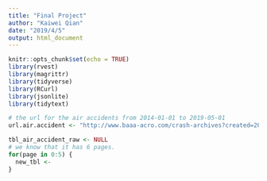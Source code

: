 ```yaml
---
title: "Final Project"
author: "Kaiwei Qian"
date: "2019/4/5"
output: html_document
---
```


```r
knitr::opts_chunk$set(echo = TRUE)
library(rvest)
library(magrittr)
library(tidyverse)
library(RCurl)
library(jsonlite)
library(tidytext)
```



```r
# the url for the air accidents from 2014-01-01 to 2019-05-01
url.air.accident <- "http://www.baaa-acro.com/crash-archives?created=2014-01-01&created_1=2019-04-01&field_crash_region_target_id=All&field_crash_country_target_id=&field_crash_registration_target_id=&field_crash_aircraft_target_id=&field_crash_operator_target_id=&field_crash_cause_target_id=All&field_crash_zone_target_id=&field_crash_site_type_target_id=All&field_crash_phase_type_target_id=All&field_crash_flight_type_target_id=All&field_crash_survivors_value=All&field_crash_city_target_id="

tbl_air_accident_raw <- NULL
# we know that it has 6 pages.
for(page in 0:5) {
  new_tbl <- 
}


```